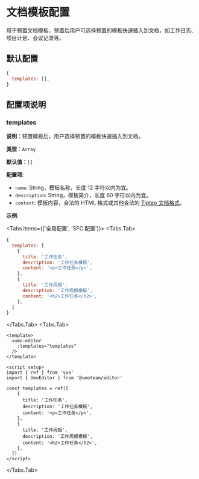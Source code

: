 
# 文档模板配置

用于预置文档模板，预置后用户可选择预置的模板快速插入到文档，如工作日志、项目计划、会议记录等。

## 默认配置

```js
{
  templates: [],
}
```

## 配置项说明

### templates

**说明**：预置模板后，用户选择预置的模板快速插入到文档。

**类型**：`Array`

**默认值**：`[]`

**配置项**:

- `name`: String，模板名称，长度 12 字符以内为宜。
- `description`: String，模板简介，长度 60 字符以内为宜。
- `content`: 模板内容，合法的 HTML 格式或其他合法的 [Tiptap 文档格式](https://tiptap.dev/docs/editor/guide/output)。

**示例**:

<Tabs items={['全局配置', 'SFC 配置']}>
<Tabs.Tab>
```js
{
  templates: [
    {
      title: '工作任务',
      description: '工作任务模板',
      content: '<p>工作任务</p>',
    },
    {
      title: '工作周报',
      description: '工作周报模板',
      content: '<h2>工作任务</h2>',
    },
  ]
}
```
</Tabs.Tab>
<Tabs.Tab>
```vue
<template>
  <umo-editor 
    :templates="templates" 
  />
</template>
 
<script setup>
import { ref } from 'vue'
import { UmoEditor } from '@umoteam/editor'

const templates = ref([
    {
      title: '工作任务',
      description: '工作任务模板',
      content: '<p>工作任务</p>',
    },
    {
      title: '工作周报',
      description: '工作周报模板',
      content: '<h2>工作任务</h2>',
    },
  ])
</script>
```
</Tabs.Tab>
</Tabs>
